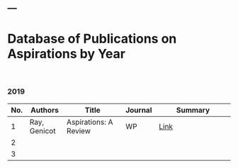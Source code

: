 ---
---

# Database of Publications on Aspirations by Year

<br>

### 2019

No.|    Authors    |          Title          | Journal|               Summary              |
|--|---------------|-------------------------|--------|------------------------------------|
| 1| Ray, Genicot  | Aspirations: A Review   |   WP   |[Link](https://bit.ly/2BPzqCW)  |
| 2|   |   |   |   |   |
| 3|   |   |   |   |   |



